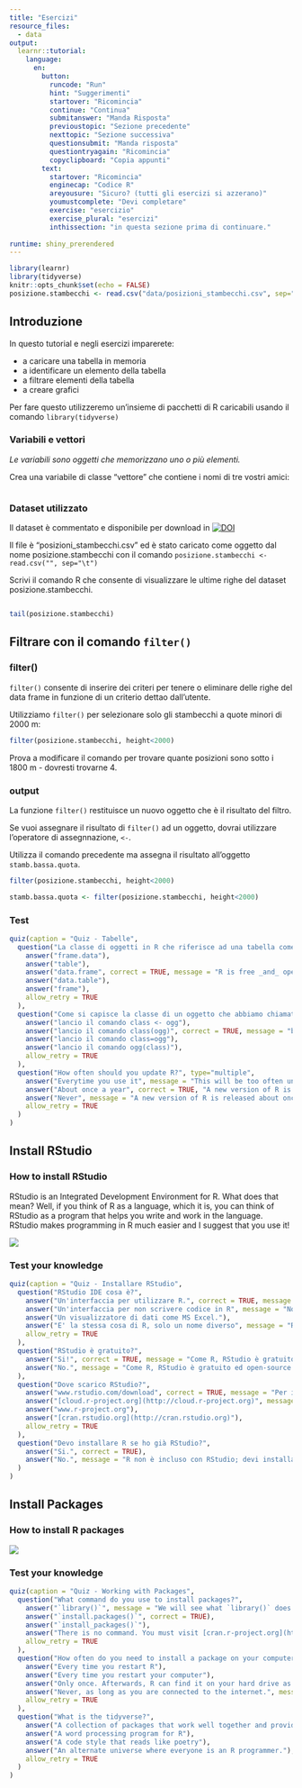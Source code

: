 ```yaml
---
title: "Esercizi"
resource_files:
  - data
output: 
  learnr::tutorial: 
    language:
      en:
        button:
          runcode: "Run"
          hint: "Suggerimenti"
          startover: "Ricomincia"
          continue: "Continua"
          submitanswer: "Manda Risposta"
          previoustopic: "Sezione precedente"
          nexttopic: "Sezione successiva"
          questionsubmit: "Manda risposta"
          questiontryagain: "Ricomincia"
          copyclipboard: "Copia appunti"
        text:
          startover: "Ricomincia"
          enginecap: "Codice R"
          areyousure: "Sicuro? (tutti gli esercizi si azzerano)"
          youmustcomplete: "Devi completare"
          exercise: "esercizio"
          exercise_plural: "esercizi"
          inthissection: "in questa sezione prima di continuare."          
          
runtime: shiny_prerendered
---
```


```r
library(learnr)
library(tidyverse)
knitr::opts_chunk$set(echo = FALSE)
posizione.stambecchi <- read.csv("data/posizioni_stambecchi.csv", sep="\t")
```

## Introduzione

In questo tutorial e negli esercizi imparerete:

* a caricare una tabella in memoria
* a identificare un elemento della tabella
* a filtrare elementi della tabella
* a creare grafici

Per fare questo utilizzeremo un'insieme di pacchetti di R caricabili usando il comando
`library(tidyverse)`

  

### Variabili e vettori

*Le variabili sono oggetti che memorizzano uno o più elementi.*



Crea una variabile di classe "vettore" che contiene i nomi di tre vostri amici:

```r


```

### Dataset utilizzato

Il dataset è commentato e disponibile per download in 
[![DOI](https://zenodo.org/badge/DOI/10.5281/zenodo.4661724.svg)](https://doi.org/10.5281/zenodo.4661724)

Il file è "posizioni_stambecchi.csv" ed è stato caricato come oggetto dal nome
posizione.stambecchi con il comando
`posizione.stambecchi <- read.csv("", sep="\t")`

Scrivi il comando R che consente di visualizzare le ultime righe del dataset 
posizione.stambecchi.
```r
 

```

```r
tail(posizione.stambecchi)
```
 
 

## Filtrare con il comando `filter()`

### filter()

`filter()` consente di inserire dei criteri per tenere o eliminare delle righe  del data frame in funzione di un criterio dettao dall'utente. 


Utilizziamo `filter()` per selezionare solo gli stambecchi a quote minori di 2000 m:

```r
filter(posizione.stambecchi, height<2000)
```

Prova a modificare il comando per trovare quante posizioni sono sotto i 1800 m - dovresti trovarne 4.


###  output

La funzione `filter()` restituisce un nuovo oggetto che è il risultato del filtro. 

Se vuoi assegnare il risultato di `filter()` ad un oggetto, dovrai utilizzare l'operatore di assegnnazione, `<-`. 

Utilizza il comando precedente ma assegna il risultato all'oggetto `stamb.bassa.quota`.

```r
filter(posizione.stambecchi, height<2000)
```

```r
stamb.bassa.quota <- filter(posizione.stambecchi, height<2000)
```
 

### Test

```r
quiz(caption = "Quiz - Tabelle",
  question("La classe di oggetti in R che riferisce ad una tabella come si chiama?",
    answer("frame.data"),
    answer("table"),
    answer("data.frame", correct = TRUE, message = "R is free _and_ open source, which means that anyone can read, use, and copy the source code of the R language."),
    answer("data.table"),
    answer("frame"),
    allow_retry = TRUE
  ),
  question("Come si capisce la classe di un oggetto che abbiamo chiamato ogg?",
    answer("lancio il comando class <- ogg"),
    answer("lancio il comando class(ogg)", correct = TRUE, message = "bravo!"),
    answer("lancio il comando class=ogg"),
    answer("lancio il comando ogg(class)"),
    allow_retry = TRUE
  ),
  question("How often should you update R?", type="multiple",
    answer("Everytime you use it", message = "This will be too often unless you use R very rarely!"),
    answer("About once a year", correct = TRUE, "A new version of R is released about once a year. Update sooner if you encounter a bug that you cannot explain."),
    answer("Never", message = "A new version of R is released about once a year. I'll assume that you are using the newest version of R, which will be the fastest version with the fewest unexpected behaviors." ),
    allow_retry = TRUE
  )
)
```

## Install RStudio

### How to install RStudio

RStudio is an Integrated Development Environment for R. What does that mean? Well, if you think of R as a language, which it is, you can think of RStudio as a program that helps you write and work in the language. RStudio makes programming in R much easier and I suggest that you use it!

![](https://vimeo.com/203516968)

### Test your knowledge

```r
quiz(caption = "Quiz - Installare RStudio",
  question("RStudio IDE cosa è?",
    answer("Un'interfaccia per utilizzare R.", correct = TRUE, message = "RStudio organizes your workspace and makes it easier to write, use, debug, and save R code. I highly recommend it and will rely on the RStudio IDE in several tutorials."),
    answer("Un'interfaccia per non scrivere codice in R", message = "No, un po' di lavoro devi metterlo anche te, RStudio fornisce gli strumenti."),
    answer("Un visualizzatore di dati come MS Excel."),
    answer("E' la stessa cosa di R, solo un nome diverso", message = "R e RStudio sono due cose diverse. R è un linguaggio di programmazione, RStudio l'interfaccia per usarlo meglio. Come MS Word consente di creare documenti in lingua inglese, la lingua inglese e il programma MS Word sono due cose separate."),
    allow_retry = TRUE
  ),
  question("RStudio è gratuito?",
    answer("Si!", correct = TRUE, message = "Come R, RStudio è gratuito ed open-source. Ci sono versioni a pagamento ma non sono necessarie per l'utilizzo che ne faremo."),
    answer("No.", message = "Come R, RStudio è gratuito ed open-source. Ci sono versioni a pagamento ma non sono necessarie per l'utilizzo che ne faremo.")
  ),
  question("Dove scarico RStudio?",
    answer("www.rstudio.com/download", correct = TRUE, message = "Per i tutorial scaricare RStudio Desktop Open Source License."),
    answer("[cloud.r-project.org](http://cloud.r-project.org)", message = "Qui scarichi R, non RStudio."),
    answer("www.r-project.org"),
    answer("[cran.rstudio.org](http://cran.rstudio.org)"),
    allow_retry = TRUE
  ),
  question("Devo installare R se ho già RStudio?",
    answer("Si.", correct = TRUE),
    answer("No.", message = "R non è incluso con RStudio; devi installarlo separatamente.")
  )
)
```

## Install Packages

### How to install R packages

![](https://vimeo.com/203516241)

### Test your knowledge

```r
quiz(caption = "Quiz - Working with Packages",
  question("What command do you use to install packages?",
    answer("`library()`", message = "We will see what `library()` does later."),
    answer("`install.packages()`", correct = TRUE),
    answer("`install_packages()`"),
    answer("There is no command. You must visit [cran.r-project.org](http://cran.r-project.org) and download packages manually.", message = "R makes it easy to download packages. You connect to the internet and then run one of the commands above."),
    allow_retry = TRUE
  ),
  question("How often do you need to install a package on your computer?",
    answer("Every time you restart R"),
    answer("Every time you restart your computer"),
    answer("Only once. Afterwards, R can find it on your hard drive as needed.", correct = TRUE),
    answer("Never, as long as you are connected to the internet.", message = "This could be true if you are using R over a cloud service. However, if you are using R locally on your own computer, you will need to install each package that you use on your computer."),
    allow_retry = TRUE
  ),
  question("What is the tidyverse?",
    answer("A collection of packages that work well together and provide tools for common data science tasks.", correct = TRUE, message = 'You can install all of the tidyverse packages at once with `install.packages("tidyverse")`.'),
    answer("A word processing program for R"),
    answer("A code style that reads like poetry"),
    answer("An alternate universe where everyone is an R programmer."),
    allow_retry = TRUE
  )
)
```
